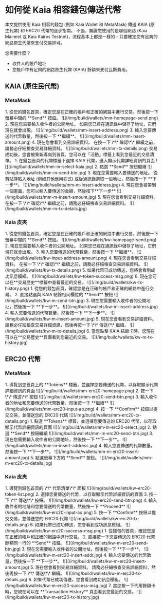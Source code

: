 
# 如何從 Kaia 相容錢包傳送代幣

本文提供使用 Kaia 相容的錢包 (例如 Kaia Wallet 和 MetaMask) 傳送 KAIA (原生代幣) 和 ERC20 代幣的逐步指南。 不過，無論您使用的是哪個網路 (Kaia Mainnet 或 Kaia Kairos Testnet)，流程基本上都是一樣的 - 只要確定您有足夠的網路原生代幣來支付交易即可。

您需要什麼？

* 收件人的帳戶地址
* 您帳戶中有足夠的網路原生代幣 (KAIA) 餘額來支付瓦斯費用。

## KAIA (原住民代幣)

### MetaMask

<Tabs>
  <TabItem value="瀏覽器" label="瀏覽器擴充套件" default>
    1. 從您的錢包首頁，確定您是在正確的帳戶和正確的網路中進行交易，然後按一下螢幕中間的 **Send** 按鈕。
       ![](/img/build/wallets/mm-homepage-send.png)
    2. 現在您需要輸入收件者的公開地址。 如果您已經在通訊錄中儲存了地址，它們現在就會出現。
       ![](/img/build/wallets/mm-insert-address.png)
    3. 輸入您要傳送的代幣數量，然後按一下 **繼續**。
       ![](/img/build/wallets/mm-insert-amount.png)
    4. 現在您會看到交易詳細資料。 在按一下 \*\* 確認\*\* 繼續之前，請務必仔細檢查交易詳細資料。
       ![](/img/build/wallets/mm-tx-details.png)
       交易成功後，您會被重新導向到首頁，您可以在「活動」標籤上看到您最近的交易清單。
  </TabItem>

  <TabItem value="行動版" label="行動版">
    1. 在錢包首頁的代幣標籤下選擇 KAIA 代幣，進入顯示代幣詳細資訊的頁面
       ![](/img/build/wallets/mm-m-select-kaia.jpg)
    2. 點選 **Send** 按鈕繼續
       ![](/img/build/wallets/mm-m-send-btn.jpg)
    3. 現在您需要輸入要傳送的地址。 從剪貼簿貼入地址 (例如其他應用程式) 或從通訊錄選取一個地址，然後按一下 **下一步**。
       ![](/img/build/wallets/mm-m-insert-address.jpg)
    4. 現在您會被帶到一個畫面，您可以輸入要傳送的金額，然後按下**下一步**
       ![](/img/build/wallets/mm-m-insert-amount.jpg)
    5. 現在您會看到交易詳細資料。 在按一下 \*\* 確認\*\* 繼續之前，請務必仔細檢查交易詳細資料。
       ![](/img/build/wallets/mm-m-tx-details.jpg)
  </TabItem>
</Tabs>

### Kaia 皮夾

<Tabs>
  <TabItem value="瀏覽器" label="瀏覽器擴充套件" default>
    1. 從您的錢包首頁，確定您是在正確的帳戶和正確的網路中進行交易，然後按一下螢幕中間的 **Send** 按鈕。
       ![](/img/build/wallets/kw-homepage-send.png)
    2. 現在您需要輸入收件者的公開地址。 如果您已經在通訊錄中儲存了地址，它們現在就會出現。
    3. 輸入您要傳送的代幣數量，然後按一下 **繼續**。
       ![](/img/build/wallets/kw-input-address-amount.png)
    4. 現在您會看到交易詳細資料。 在按一下 \*\* 確認\*\* 繼續之前，請務必仔細檢查交易詳細資料。
       ![](/img/build/wallets/kw-tx-details.png)
    5. 如果代幣已成功傳送，您將會看到成功訊息模組。
       ![](/img/build/wallets/kw-token-success-msg.png)
    6. 現在您可以在**交易歷史**標籤中查看最近的交易。
       ![](/img/build/wallets/kw-tx-history.png)
  </TabItem>

  <TabItem value="行動版" label="行動版">
    1. 從您的錢包首頁，確認您是在正確的帳戶和正確的網路中進行交易。
    2. 直接點選與 KAIA 結餘相同欄位的 **Send** 按鈕
       ![](/img/build/wallets/kw-m-send-btn.jpg)
    3. 現在您需要輸入收件者的公開地址，然後按一下 **下一步**。
       ![](/img/build/wallets/kw-m-insert-address.jpg)
    4. 輸入您要傳送的代幣數量，然後按一下 **下一步**。
       ![](/img/build/wallets/kw-m-insert-amount.jpg)
    5. 現在您會看到交易詳細資料。 請務必仔細檢查交易詳細資訊，然後再按一下 \*\* 傳送\*\* 繼續。
       ![](/img/build/wallets/kw-m-tx-details.jpg)
    6. 當您點擊 KAIA 結餘卡時，您現在可以在**交易歷史**頁面看到您最近的交易。
       ![](/img/build/wallets/kw-m-tx-history.jpg)
  </TabItem>
</Tabs>

## ERC20 代幣

### MetaMask

<Tabs>
  <TabItem value="瀏覽器" label="瀏覽器擴充套件" default>
    1. 導覽到您首頁上的 **Tokens** 標籤，並選擇您要傳送的代幣，以存取顯示代幣詳細資訊的頁面
       ![](/img/build/wallets/mm-erc20-homepage.png)
    2. 按一下 \*\* 傳送\*\* 按鈕
       ![](/img/build/wallets/mm-erc20-send-btn.png)
    3. 輸入收件者的地址和您要傳送的代幣數量，然後按一下 **繼續**
       ![](/img/build/wallets/mm-erc20-input-ao.png)
    4. 按一下 **Confirm** 按鈕以提交交易，並傳送您的 ERC20 代碼
       ![](/img/build/wallets/mm-erc20-tx-details.png)
  </TabItem>

  <TabItem value="行動版" label="行動版">
    1. 點選 **Tokens** 標籤，並選擇您要傳送的 ERC20 代幣，以存取顯示代幣詳細資訊的頁面
       ![](/img/build/wallets/mm-m-erc20-select.jpg)
    2. 點選 **Send** 按鈕繼續
       ![](/img/build/wallets/mm-m-erc20-send-btn.jpg)
    3. 現在您需要輸入收件者的公開地址，然後按一下 **下一步**。
       ![](/img/build/wallets/mm-m-insert-address.jpg)
    4. 輸入您要傳送的代幣數量，然後按一下 **下一步**。
       ![](/img/build/wallets/mm-m-erc20-insert-amount.jpg)
    5. 點選螢幕下方的 **Send** 按鈕。
       ![](/img/build/wallets/mm-m-erc20-tx-details.jpg)
  </TabItem>
</Tabs>

### Kaia 皮夾

<Tabs>
  <TabItem value="瀏覽器" label="瀏覽器擴充套件" default>
    1. 導覽到錢包首頁的 \*\* 代幣清單\*\* 面板
       ![](/img/build/wallets/kw-erc20-token-list.png)
    2. 選擇您要傳送的代幣，以存取顯示代幣詳細資訊的頁面
    3. 按一下 \*\* 傳送\*\* 按鈕。
       ![](/img/build/wallets/kw-erc20-send-btn.png)
    4. 輸入收件者的地址和您要傳送的代幣數量，然後按一下 **Proceed**
       ![](/img/build/wallets/kw-erc20-input-ao.png)
    5. 按一下 **Confirm** 按鈕以提交交易，並傳送您的 ERC20 代幣
       ![](/img/build/wallets/kw-erc20-tx-details.png)
    6. 如果代幣已成功傳送，您會看到成功訊息模組。
       ![](/img/build/wallets/kw-erc20-success-msg.png)
  </TabItem>

  <TabItem value="行動版" label="行動版">
    1. 從錢包的首頁，確認您是在正確的帳戶和正確的網路中進行交易。
    2. 直接按一下您要傳送的 ERC20 代幣餘額同一行的 **Send** 按鈕。
       ![](/img/build/wallets/kw-m-erc20-send-btn.jpg)
    3. 現在您需要輸入收件者的公開地址，然後按一下 **下一步**。
       ![](/img/build/wallets/kw-m-erc20-insert-addr.jpg)
    4. 輸入您要傳送的代幣數量，然後按一下 **下一步**。
       ![](/img/build/wallets/kw-m-erc20-insert-amount.jpg)
    5. 現在您會看到交易詳細資料。 請務必仔細檢查交易詳細資料，然後再按一下 \*\* 傳送\*\* 繼續。
       ![](/img/build/wallets/kw-m-erc20-tx-details.jpg)
    6. 如果代幣已成功傳送，您會看到成功訊息模組。
       ![](/img/build/wallets/kw-m-erc20-success-msg.jpg)
    7. 當您按一下代用餘額卡時，您現在可以在 **Transaction History** 頁面看到您最近的交易。
       ![](/img/build/wallets/kw-m-erc20-tx-history.jpg)
  </TabItem>
</Tabs>
